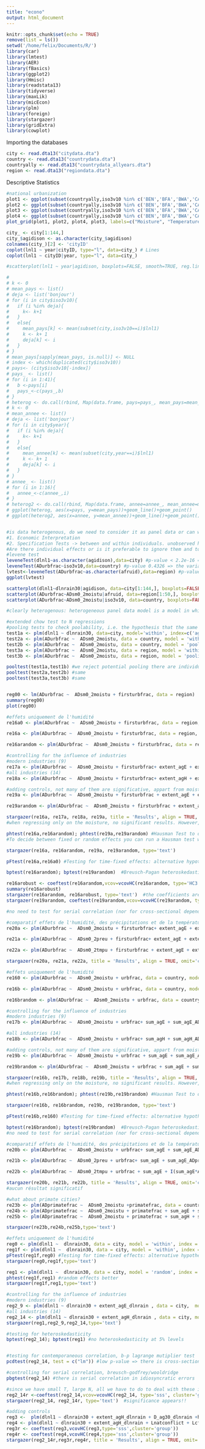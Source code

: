 ```yaml
---
title: "econo"
output: html_document
---
```

```r
knitr::opts_chunk$set(echo = TRUE)
remove(list = ls())
setwd('/home/felix/Documents/R/')
library(car)
library(lmtest)
library(AER)
library(fBasics)
library(ggplot2)
library(Hmisc)
library(readstata13)
library(tidyverse) 
library(maxLik)
library(micEcon)
library(plm)
library(foreign)
library(stargazer)
library(gridExtra)
library(cowplot)
```

Importing the databases

```r
city <- read.dta13("citydata.dta")
country <- read.dta13("countrydata.dta")
countryally <- read.dta13("countrydata_allyears.dta")
region <- read.dta13("regiondata.dta")
```

Descriptive Statistics

```r
#national urbanization
plot1 <- ggplot(subset(countryally,iso3v10 %in% c('BEN','BFA','BWA','CAF','CMR')), aes(year,sm0_2moistu, colour=iso3v10, group=iso3v10)) + geom_point() +geom_line() + geom_smooth(method='lm')
plot2 <- ggplot(subset(countryally,iso3v10 %in% c('BEN','BFA','BWA','CAF','CMR')), aes(year,sm0_2tmpu, colour=iso3v10, group=iso3v10)) + geom_point() +geom_line() + geom_smooth(method='lm')
plot3 <- ggplot(subset(countryally,iso3v10 %in% c('BEN','BFA','BWA','CAF','CMR')), aes(year,urbfrac, colour=iso3v10, group=iso3v10)) + geom_point() +geom_line() + geom_smooth(method='lm')
plot4 <- ggplot(subset(countryally,iso3v10 %in% c('BEN','BFA','BWA','CAF','CMR')), aes(year,sm0_2preu, colour=iso3v10, group=iso3v10)) + geom_point() +geom_line() + geom_smooth(method='lm')
plot_grid(plot1, plot2, plot4, plot3, labels=c("Moisture", "Temperature", "Precipitations","Urbanization"), ncol = 2, nrow = 2)

city_ <- city[1:144,]
city_$agidison <- as.character(city_$agidison)
colnames(city_)[2] <- 'cityID'
coplot(lnl1 ~ year|cityID, type="l", data=city_) # Lines
coplot(lnl1 ~ cityID|year, type="l", data=city_)

#scatterplot(lnl1 ~ year|agidison, boxplots=FALSE, smooth=TRUE, reg.line=FALSE, data=subset(city,iso3v10=='COG'))

# 
# k <- 0
# mean_pays <- list()
# deja <- list('bonjour')
# for (i in city$iso3v10){
#   if (i %in% deja){
#     k<- k+1
#   }
#   else{
#     mean_pays[k] <- mean(subset(city,iso3v10==i)$lnl1)
#     k <- k+ 1
#     deja[k] <- i
#   }
# }
# mean_pays[sapply(mean_pays, is.null)] <- NULL
# index <- which(duplicated(city$iso3v10))
# pays<- (city$iso3v10[-index])
# pays_ <- list()
# for (i in 1:41){
#   b <-pays[i]
#   pays_<-c(pays_,b)
# }
# heterog <- do.call(rbind, Map(data.frame, pays=pays_, mean_pays=mean_pays))
# k <- 0
# mean_annee <- list()
# deja <- list('bonjour')
# for (i in city$year){
#   if (i %in% deja){
#     k<- k+1
#   }
#   else{
#     mean_annee[k] <- mean(subset(city,year==i)$lnl1)
#     k <- k+ 1
#     deja[k] <- i
#   }
# }
# annee_ <- list()
# for (i in 1:16){
#   annee_<-c(annee_,i)
# }
# heterog2 <- do.call(rbind, Map(data.frame, annee=annee_, mean_annee=mean_annee))
# ggplot(heterog, aes(x=pays, y=mean_pays))+geom_line()+geom_point()
# ggplot(heterog2, aes(x=annee, y=mean_annee))+geom_line()+geom_point()


#is data heterogenous, do we need to consider it as panel data or can we consider it as longitudinal? 
#1. Economic Interpretation 
#2. Specification Tests -> between and within individuals. unobserved heterogeneity (differs from observed heterogeneity which we can account for by adding variables)
#Are there individual effects or is it preferable to ignore them and to estimate by pooled OLS? Are there time effects on top of the individual effects?
#levene test 
leveneTest(dlnl1~as.character(agidison),data=city) #p-value < 2.2e-16 => the variance is not homogenous
leveneTest(ADurbfrac~iso3v10,data=country) #p-value 0.4326 => the variance is homogenous, we can consider the data as simply cross sectional
lvtest<-leveneTest(ADurbfrac~as.character(afruid),data=region) #p-value 0.01441 => the variance is not homogenous
ggplot(lvtest)

scatterplot(dlnl1~dlnrain30|agidison, data=city[1:144,], boxplots=FALSE, ylab="d(log(light))", xlab="d(log(rain))",smooth=FALSE, legend=FALSE)
scatterplot(ADurbfrac~ADsm0_2moistu|afruid, data=region[1:50,], boxplots=FALSE, xlab="d(moisture)", ylab="d(urban fraction)",smooth=FALSE,legend=FALSE)
scatterplot(ADurbfrac~ADsm0_2moistu|iso3v10, data=country, boxplots=FALSE, xlab="d(moitsure)", ylab="d(urban fraction)",smooth=FALSE,legend=FALSE)

#clearly heterogenous: heterogeneous panel data model is a model in which all parameters (constant and slope coefficients) vary accross individuals.

#extended chow test to N regressions
#pooling tests to check poolability, i.e. the hypothesis that the same coefficients apply across all individuals, if the homogeneity assumption over the coefficients is established, the next step is to establish the presence of unobserved effects, comparing the null of spherical residuals with the alternative of group (time) specific effects in the error term,
test1a <- plm(dlnl1 ~ dlnrain30, data=city, model='within', index=c('agidison','year')); test1b <- plm(dlnl1 ~ dlnrain30, data=city, model='pooling', index=c('agidison','year')) 
test2a <- plm(ADurbfrac ~  ADsm0_2moistu, data = country, model = 'within', index = c('iso3v10','year'))
test2b <- plm(ADurbfrac ~  ADsm0_2moistu, data = country, model = 'pooling', index = c('iso3v10','year'))
test3a <- plm(ADurbfrac ~  ADsm0_2moistu, data = region, model = 'within', index = c('afruid','countryyear'))
test3b <- plm(ADurbfrac ~  ADsm0_2moistu, data = region, model = 'pooling', index = c('afruid','countryyear'))

pooltest(test1a,test1b) #we reject potential pooling there are individual effects F = 0.25963
pooltest(test2a,test2b) #same 
pooltest(test3a,test3b) #same 


reg00 <- lm(ADurbfrac ~  ADsm0_2moistu + firsturbfrac, data = region)
summary(reg00)
plot(reg00)
```





```r
#effets uniquement de l'humidité
re16a0 <- plm(ADurbfrac ~  ADsm0_2moistu + firsturbfrac, data = region, model = 'within', index = c('afruid','countryyear'), effect='individual')

re16a <- plm(ADurbfrac ~  ADsm0_2moistu + firsturbfrac, data = region, model = 'within', index = c('afruid','countryyear'), effect='time')

re16arandom <- plm(ADurbfrac ~  ADsm0_2moistu + firsturbfrac, data = region, model = 'random', index = c('afruid','countryyear'), effect='time')

#controlling for the influence of industries
#modern industries (9) 
re17a <- plm(ADurbfrac ~  ADsm0_2moistu + firsturbfrac+ extent_agE + extent_agE_ADsm0_2moistu , data = region, model = 'within', index = c('afruid','countryyear'), effect='time')
#all industries (14)
re18a <- plm(ADurbfrac ~  ADsm0_2moistu + firsturbfrac+ extent_agH + extent_agH_ADsm0_2moistu , data = region, model = 'within',  index = c('afruid','countryyear'), effect='time')

#adding controls, not many of them are significative, appart from moisture WHEN random effects (and not fixed, see down further)
re19a <- plm(ADurbfrac ~  ADsm0_2moistu + firsturbfrac + extent_agE + extent_agE_ADsm0_2moistu + D_moist_GT1 + centdistcoast +moistu +mean_moistu1950_69, data = region, model = 'within', index = c('afruid','countryyear'), effect='time') 

re19arandom <- plm(ADurbfrac ~  ADsm0_2moistu + firsturbfrac + extent_agE + extent_agE_ADsm0_2moistu + D_moist_GT1 + centdistcoast +moistu +mean_moistu1950_69, data = region, model = 'random', index = c('afruid','countryyear'), effect='time')

stargazer(re16a, re17a, re18a, re19a, title = 'Results', align = TRUE, omit='countryyear', type='text')
#when regressing only on the moisture, no significant results. However, adding the product industries*moisture render the relation significantly negative between d(urbfrac) and d(moist), and the positive relation between d(urbfrac) and indus*d(moist) indicates that the effects of climate change on urbanization will be felt only where there is strong export industries. (the industries indicator is that of the absence of such industries, therefore only when it is high enough the product effect will overcome the moisture effect alone and climate change won't impact urbanization)

phtest(re16a,re16arandom); phtest(re19a,re19arandom) #Hausman Test to determine which is better between fixed and random effects: p-value>0.05 => need random effects
#To decide between fixed or random effects you can run a Hausman test where the null hypothesis is that the preferred model is random effects vs. the alternative the fixed effects (see Green, 2008, chapter 9). It basically tests whether the unique errors (ui) are correlated with the regressors, the null hypothesis is they are not. Run a fixed effects model and save the estimates, then run a random model and save the estimates, then perform the test. If the p-value is significant (for example <0.05) then use fixed effects, if not use random effects.

stargazer(re16a, re16arandom, re19a, re19arandom, type='text')

pFtest(re16a,re16a0) #Testing for time-fixed effects: alternative hypothesis has significant effects, hence we did good taking time-fixed effects F=0.32461

bptest(re16arandom); bptest(re19arandom)  #Breusch-Pagan heteroskedasticity test: p-value<0.05 => heteroskedasticty present, we need to include robust standard errors, which we do below

re16arobust <- coeftest(re16arandom,vcov=vcovHC(re16arandom, type='HC3'))  #HC3 – Recommended for small samples.
summary(re16arobust)
stargazer(re16arandom, re16arobust, type='text')  #the coefficients are barely touched
stargazer(re19arandom, coeftest(re19arandom,vcov=vcovHC(re19arandom, type='HC3')), type='text')  #the standard errors are a bit stronger

#no need to test for serial correlation (nor for cross-sectional dependance) since we are working on micro panels (few years and large number of cases).

#comparatif effets de l'humidité, des précipitations et de la température
re20a <- plm(ADurbfrac ~  ADsm0_2moistu + firsturbfrac+ extent_agE + extent_agE_ADsm0_2moistu , data = region, model = 'random', index = c('afruid','countryyear'), effect='time')

re21a <- plm(ADurbfrac ~  ADsm0_2preu + firsturbfrac+ extent_agE + extent_agE_ADsm0_2preu , data = region, model = 'random',  index = c('afruid','countryyear'), effect='time')

re22a <- plm(ADurbfrac ~  ADsm0_2tmpu + firsturbfrac + extent_agE + extent_agE_ADsm0_2tmpu, data = region, model = 'random', index = c('afruid','countryyear'), effect='time')

stargazer(re20a, re21a, re22a, title = 'Results', align = TRUE, omit='countryyear', type='text')

```

```r
#effets uniquement de l'humidité
re160 <- plm(ADurbfrac ~  ADsm0_2moistu + urbfrac, data = country, model = 'within', index = c('iso3v10','year'), effect='individual')

re16b <- plm(ADurbfrac ~  ADsm0_2moistu + urbfrac, data = country, model = 'within', index = c('iso3v10','year'), effect='time')

re16brandom <- plm(ADurbfrac ~  ADsm0_2moistu + urbfrac, data = country, model = 'random', index = c('iso3v10','year'), effect='time')

#controlling for the influence of industries
#modern industries (9) 
re17b <- plm(ADurbfrac ~  ADsm0_2moistu + urbfrac+ sum_agE + sum_agE_ADmoistu , data = country, model = 'within', index = c('iso3v10','year'), effect='time')

#all industries (14)
re18b <- plm(ADurbfrac ~  ADsm0_2moistu + urbfrac+ sum_agH + sum_agH_ADmoistu , data = country, model = 'within', index = c('iso3v10','year'), effect='time')

#adding controls, not many of them are significative, appart from moisture WHEN random effects (and not fixed, see down further)
re19b <- plm(ADurbfrac ~  ADsm0_2moistu + urbfrac + sum_agE + sum_agE_ADmoistu + totpop +urbpop +areasqkm, data = country, model = 'within', index = c('iso3v10','year'), effect='time') 

re19brandom <- plm(ADurbfrac ~  ADsm0_2moistu + urbfrac + sum_agE + sum_agE_ADmoistu +  totpop +urbpop +areasqkm, data = country, model = 'random', index = c('iso3v10','year'), effect='time')

stargazer(re16b, re17b, re18b, re19b, title = 'Results', align = TRUE, omit='countryyear', type='text')
#when regressing only on the moisture, no significant results. However, adding the product industries*moisture render the relation significantly negative between d(urbfrac) and d(moist), and the positive relation between d(urbfrac) and indus*d(moist) indicates that the effects of climate change on urbanization will be felt only where there is strong export industries. (the industries indicator is that of the absence of such industries, therefore only when it is high enough the product effect will overcome the moisture effect alone and climate change won't impact urbanization)

phtest(re16b,re16brandom); phtest(re19b,re19brandom) #Hausman Test to determine which is better between fixed and random effects: p-value>0.05 => need random effects

stargazer(re16b, re16brandom, re19b, re19brandom, type='text')

pFtest(re16b,re160) #Testing for time-fixed effects: alternative hypothesis has significant effects, hence we did good taking time-fixed effects F=0.050349

bptest(re16brandom); bptest(re19brandom)  #Breusch-Pagan heteroskedasticity test: p-value>0.05 => no heteroskedasticty, no need to include robust standard errors
#no need to test for serial correlation (nor for cross-sectional dependance) since we are working on micro panels (few years and large number of cases).

#comparatif effets de l'humidité, des précipitations et de la température
re20b <- plm(ADurbfrac ~  ADsm0_2moistu + urbfrac+ sum_agE + sum_agE_ADmoistu , data = country, model = 'random', index = c('iso3v10','year'), effect='time')

re21b <- plm(ADurbfrac ~  ADsm0_2preu + urbfrac+ sum_agE + sum_agE_ADpreu , data = country, model = 'random', index = c('iso3v10','year'), effect='time')

re22b <- plm(ADurbfrac ~  ADsm0_2tmpu + urbfrac + sum_agE + I(sum_agE*ADsm0_2tmpu), data = country, model = 'random', index = c('iso3v10','year'), effect='time')

stargazer(re20b, re21b, re22b, title = 'Results', align = TRUE, omit='countryyear', type='text')
#aucun résultat significatif

#what about primate cities? 
re23b <- plm(ADprimatefrac ~  ADsm0_2moistu +primatefrac, data = country, model = 'random', index = c('iso3v10','year'), effect='time')
re24b <- plm(ADprimatefrac ~  ADsm0_2moistu + primatefrac + sum_agE + sum_agE_primwide_ADmoistu, data=country, model = 'random', index = c('iso3v10','year'), effect='time')
re25b <- plm(ADprimatefrac ~  ADsm0_2moistu + primatefrac + sum_agH + sum_agH_primwide_ADmoistu, data=country, model = 'random', index = c('iso3v10','year'), effect='time')

stargazer(re23b,re24b,re25b,type='text')
```

```r
#effets uniquement de l'humidité
reg0 <- plm(dlnl1 ~  dlnrain30, data = city, model = 'within', index = c('agidison','year'), effect='individual')
reg1f <- plm(dlnl1 ~  dlnrain30, data = city, model = 'within', index = c('agidison','year'), effect='time')
pFtest(reg1f,reg0) #Testing for time-fixed effects: alternative hypothesis has significant effects, hence we did good taking time-fixed effects F=0.32461
stargazer(reg0,reg1f,type='text')

reg1 <- plm(dlnl1 ~  dlnrain30, data = city, model = 'random', index = c('agidison','year'), effect='time')
phtest(reg1f,reg1) #random effects better
stargazer(reg1f,reg1,type='text')

#controlling for the influence of industries
#modern industries (9)
reg2_9 <- plm(dlnl1 ~ dlnrain30 + extent_agE_dlnrain , data = city,  model = 'random', index = c('agidison','year'), effect='time')
#all industries (14) 
reg2_14 <- plm(dlnl1 ~ dlnrain30 + extent_agH_dlnrain , data = city, model = 'random', index = c('agidison','year'), effect='time')
stargazer(reg1,reg2_9,reg2_14,type='text')

#testing for heteroskedasticity
bptest(reg2_14); bptest(reg1) #no heteroskedasticity at 5% levels


#testing for contemporaneous correlation, b-p lagrange mutiplier test
pcdtest(reg2_14, test = c("lm")) #low p-value => there is cross-sectional dependence, hence the need for robust std errors!

#controlling for serial correlation, breusch-godfrey/wooldridge
pbgtest(reg2_14) #there is serial correlation in idiosyncratic errors

#since we have small T, large N, all we have to do to deal with these issues is clustering robust standard errors
reg2_14r <-coeftest(reg2_14,vcov=vcovHC(reg2_14, type='sss', cluster='group'))
stargazer(reg2_14, reg2_14r, type='text')  #significance appears!!

#adding controls
reg3 <-  plm(dlnl1 ~ dlnrain30 + extent_agH_dlnrain + D_ag30_dlnrain +hirain_dlnrain +hirain_extent_agH_dlnrain, data = city, model = 'random', index = c('agidison','year'), effect='time')
reg4 <- plm(dlnl1 ~ dlnrain30 + extent_agH_dlnrain + Lnatconflict + Lcflcnt3 +Lcflcnt3_50, data = city, model = 'random', index = c('agidison','year'), effect='time')
reg3r <- coeftest(reg3,vcovHC(reg3,type='sss',cluster='group'))
reg4r <- coeftest(reg4,vcovHC(reg4,type='sss',cluster='group'))
stargazer(reg2_14r,reg3r,reg4r, title = 'Results', align = TRUE, omit='countryyear', type='text')

```
